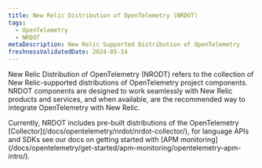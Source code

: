 ```yaml
---
title: New Relic Distribution of OpenTelemetry (NRDOT)
tags:
  - OpenTelemetry
  - NRDOT
metaDescription: New Relic Supported Distribution of OpenTelemetry
freshnessValidatedDate: 2024-05-14
---
```


New Relic Distribution of OpenTelemetry (NRODT) refers to the collection of New Relic-supported distributions of OpenTelemetry project components.
NRDOT components are designed to work seamlessly with New Relic products and services, and when available, are the recommended way to integrate OpenTelemetry with New Relic.

<Callout variant="tip">
Currently, NRDOT includes pre-built distributions of the OpenTelemetry [Collector](/docs/opentelemetry/nrdot/nrdot-collector/), for language APIs and SDKs see our docs on getting started with [APM monitoring](/docs/opentelemetry/get-started/apm-monitoring/opentelemetry-apm-intro/).
</Callout>

